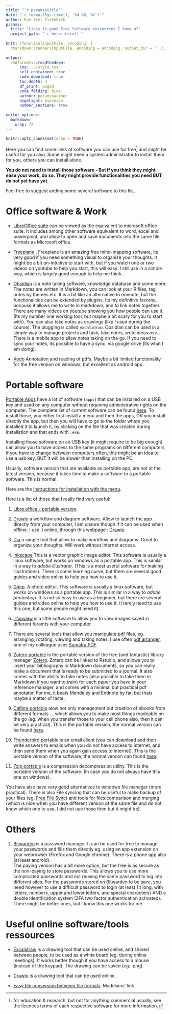 ---
title: "`r params$title`"
date: "`r format(Sys.time(), '%d %B, %Y')`"
author: Eve Zeyl Fiskebeck
params:
  title: "Links to good Free Software ressources I know of" 
  project_path: "`r here::here()`"
  
knit: (function(inputFile, encoding) {
  rmarkdown::render(inputFile, encoding = encoding, output_dir = "../../docs") })
    
output: 
  rmdformats::readthedown:
      css: ../style.css
      self_contained: true
      code_download: true
      toc_depth: 4
      df_print: paged
      code_folding: hide
      author: params$author
      highlight: espresso
      number_sections: true
  
editor_options: 
  markdown: 
    wrap: 72
---

```{r setup, include=FALSE}
knitr::opts_chunk$set(echo = TRUE)
```


Here you can find some links of software you can use for free[^1] and might be
useful for you also. Some might need a system administrator to install them 
for you, others you can install alone. 

**You do not need to install those software - But if you think they might ease 
your work, do so. They might provide functionalities you need BUT do not
yet have yet**.

Feel free to suggest adding some several software to this list.

[^1]: for education & research, but not for anything commercial usually, see 
the licences terms of each respective software for more information. 

# Office software & Work

- [LibreOffice suite](https://www.libreoffice.org/download/download-libreoffice/)
can be viewed as the equivalent to microsoft office suite. It includes among other
software equivalent to word, excel and powerpoint, and allow to open and save 
documents into the same file formats as Microsoft office. 

- [Freeplane](https://docs.freeplane.org/) . Freeplane is an amazing free mind-mapping software, its 
very good if you need something visual to organize your thoughts. It might
be a bit un-intuitive to start with, but if you watch one or two videos on 
youtube to help you start, this will easy. I still use in a simple way, which
is largely good enough to help me think.

- [Obsidian](https://obsidian.md/) is a note taking software, knowledge database
and some more. The notes are written in Markdown, you can look at your R files,
tag notes by themes etc. It is a bit like an alternative to onenote, but the
functionalities can be extended by plugins. Its my definitive favorite, because
it allows me to write in markdown, and to link notes together. There are many 
videos on youtube showing you how people can use it. (Its my number one working 
tool, but maybe a bit scary for you to start with). You can also take 
notes as drawings (like I used during the course). The plugging is called
`excalidraw`. Obsidian can be used in a simple way to manage projects and task,
take notes, write ideas osv... . There is a mobile app to allow notes taking on
the go. If you need to sync your notes, its possible to have a sync. via google
drive (its what I am doing).

- [Xodo](https://xodo.com/) Annotation and reading of pdfs. Maybe a bit limited functionality for the free version on windows, but excellent as android app.

# Portable software


[Portable Apps](https://portableapps.com/) have a lot of software (`apps`) that can be
installed on a USB key and used on any computer without requiring administrative
rights on the computer. The complete list of current software can be found [here](https://portableapps.com/apps). To install those, you either first install
a menu and then the apps, OR you install directly the app, but then you will have
to go to the folder where you installed it to launch it, by clicking on the file
that was created during installation and that ends with `.exe`. 

Installing those software on an USB key (it might require to be big enough) can
allow you to have access to the same programs on different computers, if you
have to change between computers often, this might be an idea to use a usb key, 
BUT it will be slower than installing on the PC. 

Usually, software version that are available as portable app, are not at the
latest version, because it takes time to make a software to a portable software.
This is normal.

Here are the [Instructions for installation with the menu](https://portableapps.com/download/success).

Here is a list of those that I really find very useful: 

1. [Libre office - portable version](https://portableapps.com/apps/office/libreoffice_portable).

1. [Drawio](https://portableapps.com/apps/graphics_pictures/drawio-portable) 
a workflow and diagram software. Allow to launch the app directly from your 
computer, I am unsure though if it can be used when offline. I use it online, 
through this webpage : [Drawio](https://app.diagrams.net/).

1. [Dia](https://portableapps.com/apps/office/dia_portable) a simple tool that 
allow to make workflow and diagrams. Great to organize your thoughts. Will work
without Internet access. 

1. [Inkscape](https://portableapps.com/apps/graphics_pictures/inkscape_portable)
This is a vector graphic image editor. This software is usually a linux software, 
but works on windows as a portable app. This is similar in a way to 
_adobe illustrator_. (This is a most useful software for making illustrations). 
There is some learning curve, but there are several good guides and video online to
help you how to use it.

1. [Gimp](https://portableapps.com/apps/graphics_pictures/gimp_portable). A photo
editor. This software is usually a linux software, but works on windows as a portable
app. This is similar in a way to _adobe photoshop_. It is not so easy to use as a
beginner, but there are several guides and video online to help you how to use it.
(I rarely need to use this one, but some people might need it).

1. [irfanview](https://portableapps.com/apps/graphics_pictures/irfanview_portable) 
is a little software to allow you to view images saved in different foramts
with your computer. 

1. There are several tools that allow you manipulate pdf files, eg. arranging, 
rotating, viewing and taking notes. I use often [pdf arranger](https://portableapps.com/apps/office/pdf-arranger-portable), one of my
colleague uses [Sumatra PDF](https://portableapps.com/apps/office/sumatra_pdf_portable).


1. [Zotero portable](https://portableapps.com/apps/office/zotero-portable) is the portable version of the free (and fantastic) library
manager [Zotero](https://www.zotero.org/). Zotero can be linked to Rstudio, and
allows you to insert your bibliography in Markdown documents, so you can really
make a document that is ready to be submitted to a journal. It also comes with
the ability to take notes (also possible to take them in Markdown if you want 
to train) for each paper you have in your reference manager, and
comes with a minimal but practical pdf annotator. For me, it beats Mendeley and
Endnote by far, but thats maybe a matter of taste. 

1. [Calibre portable](https://portableapps.com/apps/office/calibre-portable) alow
not only management but creation of ebooks from different formats ... which allows
you to make most things readeable on the go (eg. when you transfer those to your
cell phone also, then it can be very practical). This is the portable version, 
the normal version can be found [here](https://calibre-ebook.com/).

1. [Thunderbird portable](https://portableapps.com/apps/internet/thunderbird_portable)
is an email client (you can download and then write answers to emails when you
do not have access to internet, and then send them when you again gain access to
internet). This is the portable version of the software, the normal version can
found [here](https://www.thunderbird.net/en-US/).

1. [7zip portable](https://portableapps.com/apps/utilities/7-zip_portable) is a
compression decompression utility. This is the portable version of the software.
(In case you do not always have this one on windows).


You have also have very good alternatives to windows file manager 
(more practical). There is also File syncing that can be useful to make
backup of your files (eg. [Free File Sync](https://portableapps.com/apps/utilities/freefilesync-portable)) and tools
for files comparison and merging (which is nice when you have different version
of the same file and do not know which one to use, I did not use those then
but it might be).

# Others 

1. [Bitwarden](https://bitwarden.com/) is a password manager. 
It can be used for free to manage your 
passwords and fills them directly eg. using an app extension on your webrowser
(Firefox and Google chrome). There is a phone app also (at least android).  
The paying version has a bit more option, but the free is as secure as the non-paying
to store passwords. This allows you to use more complicated passwords and not reusing
the same password to log into different sites. For the passwords stored on Bitwarden
to be save, you need however to use a difficult password to login (at least 14 
long, with letters, numbers, upper and lower letters, and special characters) AND
a double identification system (2FA two factor authentication activated). There 
might be better ones, but I know this one works for me. 

# Useful online software/tools ressources

- [Excalidraw](https://excalidraw.com/) is a drawing tool that can be used online, 
and shared between people, to be used as a white board (eg. during online meetings).
It works better though if you have access to a mouse (instead of the keypad). The
drawing can be saved (eg. .png).

- [Drawio](https://app.diagrams.net/) is a drawing tool that can be used online.

- [Easy file conversion between file formats](https://convertio.co/): Madelains' link.



